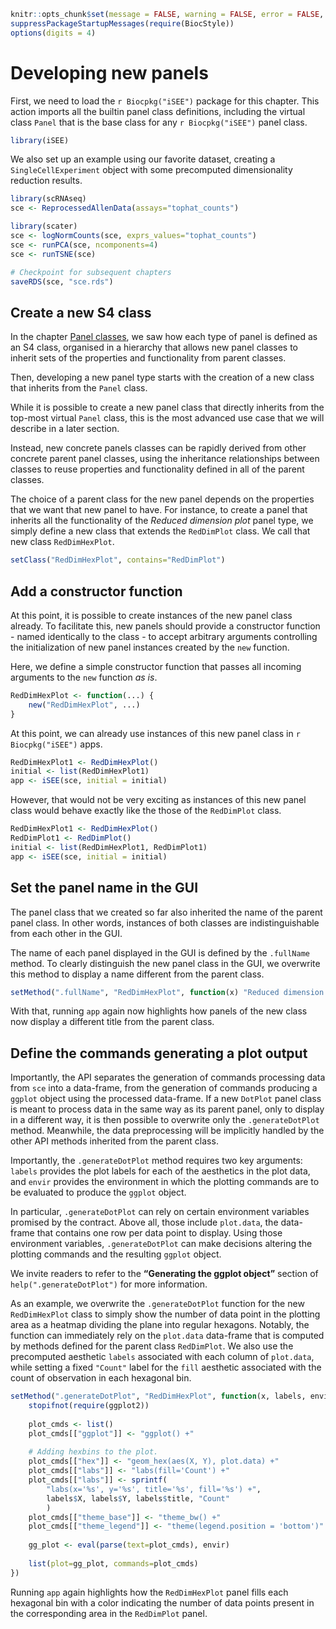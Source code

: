 ```r
knitr::opts_chunk$set(message = FALSE, warning = FALSE, error = FALSE, cache = FALSE)
suppressPackageStartupMessages(require(BiocStyle))
options(digits = 4)
```

# Developing new panels {#developing}

First, we need to load the `r Biocpkg("iSEE")` package for this chapter.
This action imports all the builtin panel class definitions, including the virtual class `Panel` that is the base class for any `r Biocpkg("iSEE")` panel class.

```r
library(iSEE)
```

We also set up an example using our favorite dataset, creating a `SingleCellExperiment` object with some precomputed dimensionality reduction results.

```r
library(scRNAseq)
sce <- ReprocessedAllenData(assays="tophat_counts")

library(scater)
sce <- logNormCounts(sce, exprs_values="tophat_counts")
sce <- runPCA(sce, ncomponents=4)
sce <- runTSNE(sce)
```

```r
# Checkpoint for subsequent chapters
saveRDS(sce, "sce.rds")
```

## Create a new S4 class

In the chapter [Panel classes](#panels), we saw how each type of panel is defined as an S4 class, organised in a hierarchy that allows new panel classes to inherit sets of the properties and functionality from parent classes.

Then, developing a new panel type starts with the creation of a new class that inherits from the `Panel` class.

While it is possible to create a new panel class that directly inherits from the top-most virtual `Panel` class, this is the most advanced use case that we will describe in a later section. <!-- TODO: cross-reference when done. -->

Instead, new concrete panels classes can be rapidly derived from other concrete parent panel classes, using the inheritance relationships between classes to reuse properties and functionality defined in all of the parent classes.

The choice of a parent class for the new panel depends on the properties that we want that new panel to have.
For instance, to create a panel that inherits all the functionality of the _Reduced dimension plot_ panel type, we simply define a new class that extends the `RedDimPlot` class.
We call that new class `RedDimHexPlot`.

```r
setClass("RedDimHexPlot", contains="RedDimPlot")
```

## Add a constructor function

At this point, it is possible to create instances of the new panel class already.
To facilitate this, new panels should provide a constructor function - named identically to the class - to accept arbitrary arguments controlling the initialization of new panel instances created by the `new` function.

Here, we define a simple constructor function that passes all incoming arguments to the `new` function _as is_.

```r
RedDimHexPlot <- function(...) {
    new("RedDimHexPlot", ...)
}
```

At this point, we can already use instances of this new panel class in `r Biocpkg("iSEE")` apps.

```r
RedDimHexPlot1 <- RedDimHexPlot()
initial <- list(RedDimHexPlot1)
app <- iSEE(sce, initial = initial)
```

However, that would not be very exciting as instances of this new panel class would behave exactly like the those of the `RedDimPlot` class.

```r
RedDimHexPlot1 <- RedDimHexPlot()
RedDimPlot1 <- RedDimPlot()
initial <- list(RedDimHexPlot1, RedDimPlot1)
app <- iSEE(sce, initial = initial)
```

## Set the panel name in the GUI

The panel class that we created so far also inherited the name of the parent panel class.
In other words, instances of both classes are indistinguishable from each other in the GUI.

The name of each panel displayed in the GUI is defined by the `.fullName` method.
To clearly distinguish the new panel class in the GUI, we overwrite this method to display a name different from the parent class.

```r
setMethod(".fullName", "RedDimHexPlot", function(x) "Reduced dimension hexagonal plot")
```

With that, running `app` again now highlights how panels of the new class now display a different title from the parent class.

## Define the commands generating a plot output

Importantly, the API separates the generation of commands processing data from `sce` into a data-frame, from the generation of commands producing a `ggplot` object using the processed data-frame.
If a new `DotPlot` panel class is meant to process data in the same way as its parent panel, only to display in a different way, it is then possible to overwrite only the `.generateDotPlot` method.
Meanwhile, the data preprocessing will be implicitly handled by the other API methods inherited from the parent class.

Importantly, the `.generateDotPlot` method requires two key arguments: `labels` provides the plot labels for each of the aesthetics in the plot data, and `envir` provides the environment in which the plotting commands are to be evaluated to produce the `ggplot` object.

In particular, `.generateDotPlot` can rely on certain environment variables promised by the contract.
Above all, those include `plot.data`, the data-frame that contains one row per data point to display.
Using those environment variables, `.generateDotPlot` can make decisions altering the plotting commands and the resulting `ggplot` object.

We invite readers to refer to the **"Generating the ggplot object"** section of `help(".generateDotPlot")` for more information.

As an example, we overwrite the `.generateDotPlot` function for the new `RedDimHexPlot` class to simply show the number of data point in the plotting area as a heatmap dividing the plane into regular hexagons.
Notably, the function can immediately rely on the `plot.data` data-frame that is computed by methods defined for the parent class `RedDimPlot`.
We also use the precomputed aesthetic `labels` associated with each column of `plot.data`, while setting a fixed `"Count"` label for the `fill` aesthetic associated with the count of observation in each hexagonal bin.

```r
setMethod(".generateDotPlot", "RedDimHexPlot", function(x, labels, envir) {
    stopifnot(require(ggplot2))
    
    plot_cmds <- list()
    plot_cmds[["ggplot"]] <- "ggplot() +"
    
    # Adding hexbins to the plot.
    plot_cmds[["hex"]] <- "geom_hex(aes(X, Y), plot.data) +"
    plot_cmds[["labs"]] <- "labs(fill='Count') +"
    plot_cmds[["labs"]] <- sprintf(
        "labs(x='%s', y='%s', title='%s', fill='%s') +",
        labels$X, labels$Y, labels$title, "Count"
        )
    plot_cmds[["theme_base"]] <- "theme_bw() +"
    plot_cmds[["theme_legend"]] <- "theme(legend.position = 'bottom')"
    
    gg_plot <- eval(parse(text=plot_cmds), envir)
    
    list(plot=gg_plot, commands=plot_cmds)
})
```

Running `app` again highlights how the `RedDimHexPlot` panel fills each hexagonal bin with a color indicating the number of data points present in the corresponding area in the `RedDimPlot` panel.

<!-- TODO:
second fastest visual result:
override the plotting function
-->

<!-- TODO: add a UI (preferably that affects XY) -->

<!-- TODO: add an observer -->

<!-- TODO: override the XY data logic -->

<!-- TODO: override the plot logic (again, see above) -->
